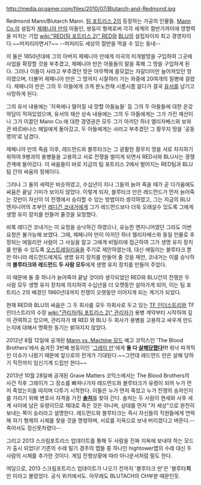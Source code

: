 http://media.pcgamer.com/files/2010/07/Blutarch-and-Redmond.jpg

Redmond Mann/Blutarch Mann. [[팀 포트리스 2]]의 등장하는 가공의 인물들. [[Mann Co.]]의 설립자 [[제페니아 만]]의 아들인, 쌍둥이 형제로써 각각 세계의 절반가까이에 영향력을 미치는 기업 [[wiki:"RED(팀 포트리스 2)" RED]]와 [[BLU]]의 설립자이자 최고 경영자이다.~~머저리라면서?~~ --머저리도 세상의 절반을 먹을 수 있는 동네--

이 둘은 1850년대에 그의 아버지 제페니아 만에게 미국의 미개발땅을 구입하여 그곳에 사업을 확장할 것을 부추겼고, 제페니아 만은 아들들의 말을 혹해 그 땅을 구입하게 된다. 그러나 이들이 사라고 부추겼던 땅은 아무짝에 쓸모없는 자갈더미만 늘어져있던 땅이였으며, 더불어 제페니아 만은 그 땅까지 시찰하러 가는 와중에 20여개의 질병에 걸렸다. 제페니아 만은 그의 두 아들에게 크게 분노한채 시름시름 앓다가 결국 [[유서]]를 남기고 사망하게 된다.

그의 유서 내용에는 '지옥에나 떨어질 내 망할 아들놈들' 등 그의 두 아들들에 대한 온갖 악담이 적혀있었으며, 유서의 재산 상속 내용에는 그의 두 아들에게는 그가 가진 재산이나 그가 이끌던 Mann Co.에 대한 경영권은 모두 그가 아끼던 하녀 엘리자베스와 보좌관 바르바나스 헤일에게 돌아갔고, 두 아들에게는 사라고 부추겼던 그 황무지 땅을 '공동명의'로 남겼다.

제페니아 만의 죽음 이후, 레드먼드와 블루타크는 그 광활한 황무지 땅을 서로 차지하기 위하여 9병과의 용병들을 고용하고 서로 전쟁을 벌이게 되면서 RED사와 BLU사는 경쟁 관계에 들어갔다. 이 싸움들이 바로 지금의 팀 포트리스 2에서 벌어지는 RED팀과 BLU팀 간의 싸움의 정체이다. 

그러나 그 둘의 세력은 비슷하였고, 수십년이 지나 그들의 늙어 죽을 때가 곧 다가옴에도 싸움은 끝날 기미가 보이지 않았다. 이렇게 되자, 블루타크 만은 레드먼드가 먼저 늙어죽는 것만이 자신이 이 전쟁에서 승리할 수 있는 방법이라 생각하였고, 그는 지금의 BLU 엔지니어의 조부인 [[레디건 코내거]]에게 그가 레드먼드보다 더욱 오래살수 있도록 그에게 생명 유지 장치를 만들어 줄것을 요청했다.

비록 레디건 코내거는 이 요청을 승낙하긴 하였으나, 유능한 엔지니어였던 그라도 이번 요청은 불가능해 보였다. 그때, 제페니아 만이 아끼던 하녀 엘리자베스와 동일 인물로 추정되는 에밀리란 사람이 그 사실을 알고 그에게 비밀리에 접근하여 그가 생명 유지 장치를 만들 수 있도록 [[오스트레일리움]]을 주기로 제안하였는데, 대신 에밀리는 블루타크 뿐만 아니라 레드먼드에게도 생명 유지 장치를 만들어 줄 것을 제안, 코내거는 이를 승낙하여 '''블루타크와 레드먼드 두 사람 모두'''에게 생명 유지 장치를 만들어 주었다.

이 때문에 둘 중 하나가 늙어죽어 끝날 것이라 생각되었던 RED와 BLU간의 전쟁은 두 사람 모두 생명 유지 장치에 의지하여 수십년을 더 오랫동안 살아가게 되어, 이는 팀 포트리스 2의 배경인 1960년대까지 전쟁이 오랫동안 이어지게 되는 계기가 되었다.

현재 RED와 BLU의 싸움은 그 두 회사를 모두 자회사로 두고 있는 [[TF 인더스트리]]와 TF 인더스트리의 수장 [[wiki:"관리자(팀 포트리스 2)" 관리자]]가 용병 계약부터 시작하여 깊이 관여하고 있으며, 관리자가 왜 RED 와 BLU 두 회사가 용병을 고용하고 싸우게 만드는지에 대해서 명확한 동기는 밝혀지지 않았다.

2012년 8월 12일에 공개된 [[Mann vs. Machine 모드]] 예고 코믹스인 'The Blood Brothers'에서 숨겨진 3번째 쌍둥이인 '[[그레이 만]]'에게 '''둘 다 [[살해]]당했다!!!''' 워낙 파격적인 이슈가 나왔기 때문에 앞으로의 전개가 기대된다.~~그런데 레드먼드 만은 살해 당하기 직전까지 임신기계 드립만 한다~~

2013년 10월 28일에 공개된 Grave Matters 코믹스에서는 The Blood Brothers의 사건 직후 그레이가 그 장소를 빠져나가자 레드먼드와 블루타크가 유령이 되어 누가 먼저 죽었는지를 따지며 다투기 시작한다. 이들은 누가 먼저 죽었고 누가 전쟁의 승자인지를 가리기 위해 변호사 자격을 가진 '''[[솔저(팀 포트리스 2)|솔저]]'''를 찾아 간다. 솔저는 두 사람이 현세와 사후 세계 사이에 남은 유령이므로 제대로 죽은 것은 아니며, 상대를 먼저 "저 세상"으로 완전히 보내는 쪽이 승리라고 설명한다. 레드먼드와 블루타크는 즉시 자신들의 직원들에게 연락해 자기 형제의 시체를 찾을 것을 명령하며, 서로를 지옥으로 보내 버리겠다고 벼른다.--죽어서도 정신못차렸다--

그리고 2013 스크림포트리스 업데이트를 통해 두 사람을 진짜 지옥에 보내야 하는 모드가 출시 되었다! 기존의 수레 밀기 경주의 맵들 중 하나인 hightower맵의 수레 대신 두 사람의 시체를 추가한 것이다. 게임 진행상황에 따라 아나운서처럼 말도 한다.

여담으로, 2013 스크림포트리스 업데이트가 나오기 전까지 '블루타크 만'은 '블루타'''치''' 만 이라고 불렸었다. 공식 위키에서도. 아무래도 BLUTACH의 CH부분 때문인듯.

